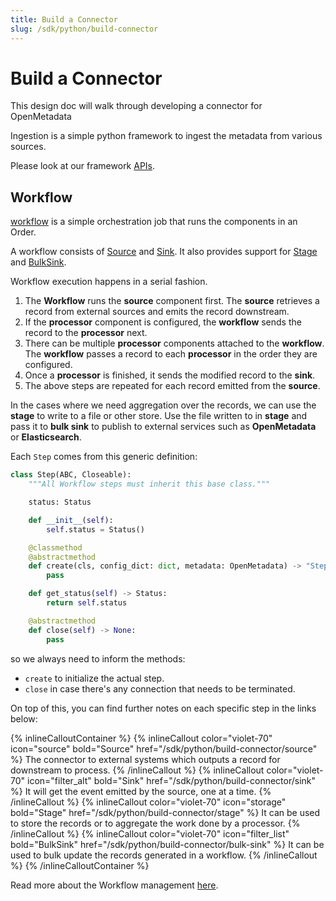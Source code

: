 ```yaml
---
title: Build a Connector
slug: /sdk/python/build-connector
---
```


# Build a Connector

This design doc will walk through developing a connector for OpenMetadata

Ingestion is a simple python framework to ingest the metadata from various sources.

Please look at our framework [APIs](https://github.com/open-metadata/OpenMetadata/tree/main/ingestion/src/metadata/ingestion/api).

## Workflow

[workflow](https://github.com/open-metadata/OpenMetadata/blob/main/ingestion/src/metadata/ingestion/api/workflow.py) is a simple orchestration job that runs the components in an Order.

A workflow consists of [Source](/sdk/python/build-connector/source) and [Sink](/sdk/python/build-connector/sink). It also provides support for [Stage](/sdk/python/build-connector/stage) and [BulkSink](/sdk/python/build-connector/bulk-sink).

Workflow execution happens in a serial fashion.

1. The **Workflow** runs the **source** component first. The **source** retrieves a record from external sources and emits the record downstream.
2. If the **processor** component is configured, the **workflow** sends the record to the **processor** next.
3. There can be multiple **processor** components attached to the **workflow**. The **workflow** passes a record to each **processor** in the order they are configured.
4. Once a **processor** is finished, it sends the modified record to the **sink**.
5. The above steps are repeated for each record emitted from the **source**.

In the cases where we need aggregation over the records, we can use the **stage** to write to a file or other store. Use the file written to in **stage** and pass it to **bulk sink** to publish to external services such as **OpenMetadata** or **Elasticsearch**.

Each `Step` comes from this generic definition:

```python
class Step(ABC, Closeable):
    """All Workflow steps must inherit this base class."""

    status: Status

    def __init__(self):
        self.status = Status()

    @classmethod
    @abstractmethod
    def create(cls, config_dict: dict, metadata: OpenMetadata) -> "Step":
        pass

    def get_status(self) -> Status:
        return self.status

    @abstractmethod
    def close(self) -> None:
        pass
```

so we always need to inform the methods:
- `create` to initialize the actual step.
- `close` in case there's any connection that needs to be terminated.

On top of this, you can find further notes on each specific step in the links below:

{% inlineCalloutContainer %}
  {% inlineCallout
    color="violet-70"
    icon="source"
    bold="Source"
    href="/sdk/python/build-connector/source" %}
    The connector to external systems which outputs a record for downstream to process.
  {% /inlineCallout %}
  {% inlineCallout
    color="violet-70"
    icon="filter_alt"
    bold="Sink"
    href="/sdk/python/build-connector/sink" %}
    It will get the event emitted by the source, one at a time.
  {% /inlineCallout %}
  {% inlineCallout
    color="violet-70"
    icon="storage"
    bold="Stage"
    href="/sdk/python/build-connector/stage" %}
    It can be used to store the records or to aggregate the work done by a processor.
  {% /inlineCallout %}
  {% inlineCallout
    color="violet-70"
    icon="filter_list"
    bold="BulkSink"
    href="/sdk/python/build-connector/bulk-sink" %}
    It can be used to bulk update the records generated in a workflow.
  {% /inlineCallout %}
{% /inlineCalloutContainer %}

Read more about the Workflow management [here](https://github.com/open-metadata/OpenMetadata/blob/main/ingestion/src/metadata/workflow/README.mdx).
